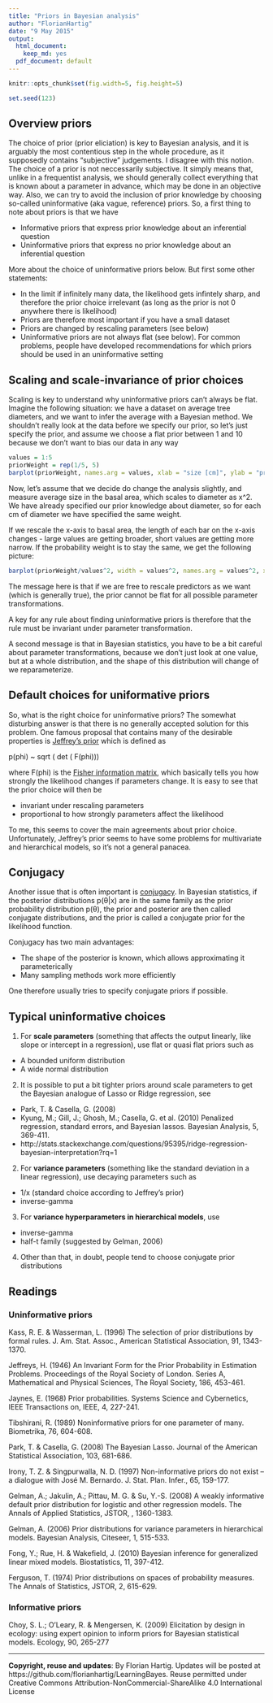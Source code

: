 ```yaml
---
title: "Priors in Bayesian analysis"
author: "FlorianHartig"
date: "9 May 2015"
output:
  html_document:
    keep_md: yes
  pdf_document: default
---
```


```r
knitr::opts_chunk$set(fig.width=5, fig.height=5)
```


```r
set.seed(123)
```

## Overview priors

The choice of prior (prior eliciation) is key to Bayesian analysis, and it is arguably the most contentious step in the whole procedure, as it supposedly contains "subjective" judgements. I disagree with this notion. The choice of a prior is not neccessarily subjective. It simply means that, unlike in a frequentist analysis, we should generally collect everything that is known about a parameter in advance, which may be done in an objective way. Also, we can try to avoid the inclusion of prior knowledge by choosing so-called uninformative (aka vague, reference) priors. So, a first thing to note about priors is that we have 

* Informative priors that express prior knowledge about an inferential question
* Uninformative priors that express no prior knowledge about an inferential question

More about the choice of uninformative priors below. But first some other statements:

* In the limit if infinitely many data, the likelihood gets infintely sharp, and therefore the prior choice irrelevant (as long as the prior is not 0 anywhere there is likelihood)
* Priors are therefore most important if you have a small dataset 
* Priors are changed by rescaling parameters (see below)
* Uninformative priors are not always flat (see below). For common problems, people have developed recommendations for which priors should be used in an uninformative setting 


## Scaling and scale-invariance of prior choices 

Scaling is key to understand why uninformative priors can't always be flat. Imagine the following situation: we have a dataset on average tree diameters, and we want to infer the average with a Bayesian method. We shouldn't really look at the data before we specify our prior, so let's just specify the prior, and assume we choose a flat prior between 1 and 10 because we don't want to bias our data in any way

```r
values = 1:5
priorWeight = rep(1/5, 5)
barplot(priorWeight, names.arg = values, xlab = "size [cm]", ylab = "priorProbability", col = "darkseagreen")
```

Now, let's assume that we decide do change the analysis slightly, and measure average size in the basal area, which scales to diameter as x^2. We have already specified our prior knowledge about diameter, so for each cm of diameter we have specified the same weight. 

If we rescale the x-axis to basal area, the length of each bar on the x-axis changes - large values are getting broader, short values are getting more narrow. If the probability weight is to stay the same, we get the following picture:

```r
barplot(priorWeight/values^2, width = values^2, names.arg = values^2, xlab = "size [cm^2]", ylab = "priorProbability", col = "darkseagreen")
```

The message here is that if we are free to rescale predictors as we want (which is generally true), the prior cannot be flat for all possible parameter transformations. 

A key for any rule about finding uninformative priors is therefore that the rule must be invariant under parameter transformation. 

A second message is that in Bayesian statistics, you have to be a bit careful about parameter transformations, because we don't just look at one value, but at a whole distribution, and the shape of this distribution will change of we reparameterize. 


## Default choices for uniformative priors 

So, what is the right choice for uninformative priors? The somewhat disturbing answer is that there is no generally accepted solution for this problem. One famous proposal that contains many of the desirable properties is [Jeffrey's prior](http://en.wikipedia.org/wiki/Jeffreys_prior) which is defined as 

p(phi) ~ sqrt ( det ( F(phi)))

where F(phi) is the [Fisher information matrix](http://en.wikipedia.org/wiki/Fisher_information), which basically tells you how strongly the likelihood changes if parameters change. It is easy to see that the prior choice will then be

* invariant under rescaling parameters
* proportional to how strongly parameters affect the likelihood

To me, this seems to cover the main agreements about prior choice. Unfortunately, Jeffrey's prior seems to have some problems for multivariate and hierarchical models, so it's not a general panacea.

## Conjugacy

Another issue that is often important is [conjugacy](http://en.wikipedia.org/wiki/Conjugate_prior). In Bayesian statistics, if the posterior distributions p(θ|x) are in the same family as the prior probability distribution p(θ), the prior and posterior are then called conjugate distributions, and the prior is called a conjugate prior for the likelihood function. 

Conjugacy has two main advantages:

* The shape of the posterior is known, which allows approximating it parameterically
* Many sampling methods work more efficiently

One therefore usually tries to specify conjugate priors if possible. 


## Typical uninformative choices 



1. For **scale parameters** (something that affects the output linearly, like slope or intercept in a regression), use flat or quasi flat priors such as
  * A bounded uniform distribution
  * A wide normal distribution
  
2. It is possible to put a bit tighter priors around scale parameters to get the Bayesian analogue of Lasso or Ridge regression, see 
  * Park, T. & Casella, G. (2008) 
  * Kyung, M.; Gill, J.; Ghosh, M.; Casella, G. et al. (2010) Penalized regression, standard errors, and Bayesian lassos. Bayesian Analysis, 5, 369-411.
  * http://stats.stackexchange.com/questions/95395/ridge-regression-bayesian-interpretation?rq=1


2. For **variance parameters** (something like the standard deviation in a linear regression), use decaying parameters such as
  * 1/x (standard choice according to Jeffrey's prior)
  * inverse-gamma
  
3. For **variance hyperparameters in hierarchical models**, use
  * inverse-gamma
  * half-t family (suggested by Gelman, 2006)
  

4. Other than that, in doubt, people tend to choose conjugate prior distributions


## Readings

### Uninformative priors 

Kass, R. E. & Wasserman, L. (1996) The selection of prior distributions by formal rules. J. Am. Stat. Assoc., American Statistical Association, 91, 1343-1370.

Jeffreys, H. (1946) An Invariant Form for the Prior Probability in Estimation Problems. Proceedings of the Royal Society of London. Series A, Mathematical and Physical Sciences, The Royal Society, 186, 453-461.

Jaynes, E. (1968) Prior probabilities. Systems Science and Cybernetics, IEEE Transactions on, IEEE, 4, 227-241.

Tibshirani, R. (1989) Noninformative priors for one parameter of many. Biometrika, 76, 604-608.

Park, T. & Casella, G. (2008) The Bayesian Lasso. Journal of the American Statistical Association, 103, 681-686.

Irony, T. Z. & Singpurwalla, N. D. (1997) Non-informative priors do not exist -- a dialogue with José M. Bernardo. J. Stat. Plan. Infer., 65, 159-177.

Gelman, A.; Jakulin, A.; Pittau, M. G. & Su, Y.-S. (2008) A weakly informative default prior distribution for logistic and other regression models. The Annals of Applied Statistics, JSTOR, , 1360-1383.

Gelman, A. (2006) Prior distributions for variance parameters in hierarchical models. Bayesian Analysis, Citeseer, 1, 515-533.

Fong, Y.; Rue, H. & Wakefield, J. (2010) Bayesian inference for generalized linear mixed models. Biostatistics, 11, 397-412.

Ferguson, T. (1974) Prior distributions on spaces of probability measures. The Annals of Statistics, JSTOR, 2, 615-629.


### Informative priors 

Choy, S. L.; O'Leary, R. & Mengersen, K. (2009) Elicitation by design in ecology: using expert opinion to inform priors for Bayesian statistical models. Ecology, 90, 265-277




---
**Copyright, reuse and updates**: By Florian Hartig. Updates will be posted at https://github.com/florianhartig/LearningBayes. Reuse permitted under Creative Commons Attribution-NonCommercial-ShareAlike 4.0 International License


